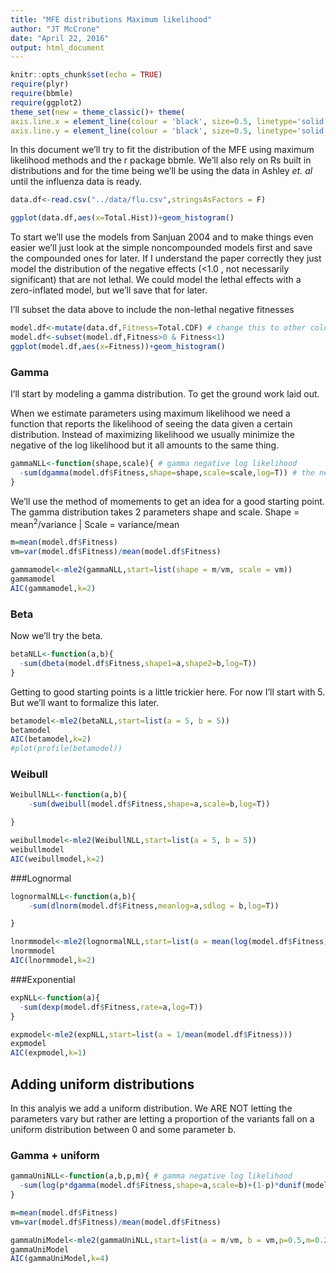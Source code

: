 ```yaml
---
title: "MFE distributions Maximum likelihood"
author: "JT McCrone"
date: "April 22, 2016"
output: html_document
---
```


```r
knitr::opts_chunk$set(echo = TRUE)
require(plyr)
require(bbmle)
require(ggplot2)
theme_set(new = theme_classic()+ theme(
axis.line.x = element_line(colour = 'black', size=0.5, linetype='solid'),
axis.line.y = element_line(colour = 'black', size=0.5, linetype='solid'))) # to make nice plots
```


In this document we'll try to fit the distribution of the MFE using maximum likelihood methods and the r package bbmle. We'll also rely on Rs built in distributions and for the time being we'll be using the data in Ashley _et. al_ until the influenza data is ready.

```r

data.df<-read.csv("../data/flu.csv",stringsAsFactors = F)

ggplot(data.df,aes(x=Total.Hist))+geom_histogram()
```

To start we'll use the models from Sanjuan 2004 and to make things even easier we'll just look at the simple noncompounded models first and save the compounded ones for later. If I understand the paper correctly they just model the distribution of the negative effects (<1.0 , not necessarily significant) that are not lethal. We could model the lethal effects with a zero-inflated model, but we'll save that for later.

I'll subset the data above to include the non-lethal negative fitnesses
```r
model.df<-mutate(data.df,Fitness=Total.CDF) # change this to other columns if you'd like to model those as well.
model.df<-subset(model.df,Fitness>0 & Fitness<1)
ggplot(model.df,aes(x=Fitness))+geom_histogram()
```

### Gamma
I'll start by modeling a gamma distribution. To get the ground work laid out.

When we estimate parameters using maximum likelihood we need a function that reports the likelihood of seeing the data given a certain distribution. Instead of maximizing likelihood we usually minimize the negative of the log likelihood but it all amounts to the same thing.

```r
gammaNLL<-function(shape,scale){ # gamma negative log likelihood
  -sum(dgamma(model.df$Fitness,shape=shape,scale=scale,log=T)) # the negative of the sum of the prob of seeing the data give the shape and scale parameters. Log transform the probabilities
}
```

We'll use the method of momements to get an idea for a good starting point. The gamma distribution takes 2 parameters shape and scale. Shape = mean^2^/variance | Scale = variance/mean

```r
m=mean(model.df$Fitness)
vm=var(model.df$Fitness)/mean(model.df$Fitness)

gammamodel<-mle2(gammaNLL,start=list(shape = m/vm, scale = vm))
gammamodel
AIC(gammamodel,k=2)


```

### Beta

Now we'll try the beta.

```r
betaNLL<-function(a,b){
  -sum(dbeta(model.df$Fitness,shape1=a,shape2=b,log=T))
}
```

Getting to good starting points is a little trickier here. For now I'll start with 5. But we'll want to formalize this later.

```r
betamodel<-mle2(betaNLL,start=list(a = 5, b = 5))
betamodel
AIC(betamodel,k=2)
#plot(profile(betamodel))
```


### Weibull

```r
WeibullNLL<-function(a,b){
    -sum(dweibull(model.df$Fitness,shape=a,scale=b,log=T))

}

weibullmodel<-mle2(WeibullNLL,start=list(a = 5, b = 5))
weibullmodel
AIC(weibullmodel,k=2)
```


###Lognormal

```r
lognormalNLL<-function(a,b){
    -sum(dlnorm(model.df$Fitness,meanlog=a,sdlog = b,log=T))

}

lnormmodel<-mle2(lognormalNLL,start=list(a = mean(log(model.df$Fitness)), b = sd(log(model.df$Fitness))))
lnormmodel
AIC(lnormmodel,k=2)

```


###Exponential

```r
expNLL<-function(a){
  -sum(dexp(model.df$Fitness,rate=a,log=T))
}

expmodel<-mle2(expNLL,start=list(a = 1/mean(model.df$Fitness)))
expmodel
AIC(expmodel,k=1)


```

## Adding uniform distributions

In this analyis we add a uniform distribution. We ARE NOT letting the parameters vary but rather are letting a proportion of the variants fall on a uniform distribution between 0 and some parameter b.

### Gamma + uniform

```r
gammaUniNLL<-function(a,b,p,m){ # gamma negative log likelihood
  -sum(log(p*dgamma(model.df$Fitness,shape=a,scale=b)+(1-p)*dunif(model.df$Fitness,0,m))) # the negative of the sum of the prob of seeing the data give the shape and scale parameters. Log transform the probabilities
}

m=mean(model.df$Fitness)
vm=var(model.df$Fitness)/mean(model.df$Fitness)

gammaUniModel<-mle2(gammaUniNLL,start=list(a = m/vm, b = vm,p=0.5,m=0.2))
gammaUniModel
AIC(gammaUniModel,k=4)

```

